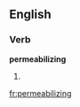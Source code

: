 
==English==

===Verb===
'''permeabilizing'''

# {{present participle of|[[permeabilize]]}}

[[fr:permeabilizing]]